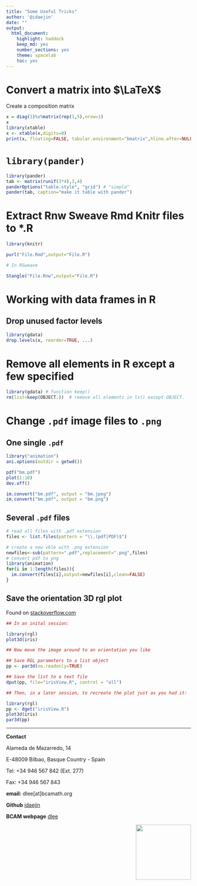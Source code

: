 ```yaml
---
title: "Some Useful Tricks"
author: '@idaejin'
date: ""
output:
  html_document:
    highlight: haddock
    keep_md: yes
    number_sections: yes
    theme: spacelab
    toc: yes
---
```



# Convert a matrix into $\LaTeX$

Create a composition matrix 

```r
x = diag(3)%x%matrix(rep(1,5),nrow=1)
x
library(xtable)
x <- xtable(x,digits=0)
print(x, floating=FALSE, tabular.environment="bmatrix",hline.after=NULL, include.rownames=FALSE, include.colnames=FALSE)
```

# `library(pander)`

```r
library(pander)
tab <- matrix(runif(3*4),3,4)
panderOptions("table.style", "grid") # "simple"
pander(tab, caption="make it table with pander")
```

# Extract Rnw Sweave Rmd Knitr files to *.R

```r
library(knitr)

purl("File.Rmd",output="File.R")

# In RSweave

Stangle("File.Rnw",output="File.R")
```

# Working with data frames in R

## Drop unused factor levels

```r
library(gdata)
drop.levels(x, reorder=TRUE, ...)
```

#  Remove all elements in R except a few specified

```r
library(gdata) # function keep()
rm(list=keep(OBJECT.))  # remove all elements in ls() except OBJECT.
```



# Change `.pdf` image files to `.png`

## One single `.pdf`

```r
library("animation")
ani.options(outdir = getwd())

pdf("bm.pdf")
plot(1:10)
dev.off()

im.convert("bm.pdf", output = "bm.jpeg")
im.convert("bm.pdf", output = "bm.png")
```

## Several `.pdf` files



```r
# read all files with .pdf extension
files <- list.files(pattern = "\\.(pdf|PDF)$")

# create a new vble with .png extension 
newfiles<-sub(pattern=".pdf",replacement=".png",files)
# convert pdf to png
library(animation)
for(i in 1:length(files)){
  im.convert(files[i],output=newfiles[i],clean=FALSE)
}
```

## Save the orientation 3D rgl plot

Found on [stackoverflow.com](http://stackoverflow.com/questions/16362381/save-the-orientation-of-a-rgl-plot3d-plot)

```r
## In an inital session:

library(rgl)
plot3d(iris) 

## Now move the image around to an orientation you like

## Save RGL parameters to a list object
pp <- par3d(no.readonly=TRUE)

## Save the list to a text file
dput(pp, file="irisView.R", control = "all")

## Then, in a later session, to recreate the plot just as you had it:

library(rgl)
pp <- dget("irisView.R")
plot3d(iris)
par3d(pp)

```


-----------------------------------------------------

**Contact**

Alameda de Mazarredo, 14

E-48009 Bilbao, Basque Country - Spain

Tel: +34 946 567 842 (Ext. 277)

Fax: +34 946 567 843

**email:** dlee[at]bcamath.org

**Github** [idaejin](https://github.com/idaejin/)

**BCAM webpage** [dlee](http://www.bcamath.org/en/people/dlee)

<img src="http://www.bcamath.org/public_images/logo_bcam.jpg" style="width: 150px;" align="right">

